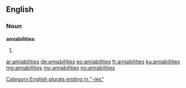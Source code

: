 ==English==

===Noun===
'''amiabilities'''

# {{plural of|amiability}}

[[Category:English plurals ending in "-ies"]]

[[ar:amiabilities]]
[[de:amiabilities]]
[[eo:amiabilities]]
[[fr:amiabilities]]
[[ku:amiabilities]]
[[mg:amiabilities]]
[[my:amiabilities]]
[[no:amiabilities]]